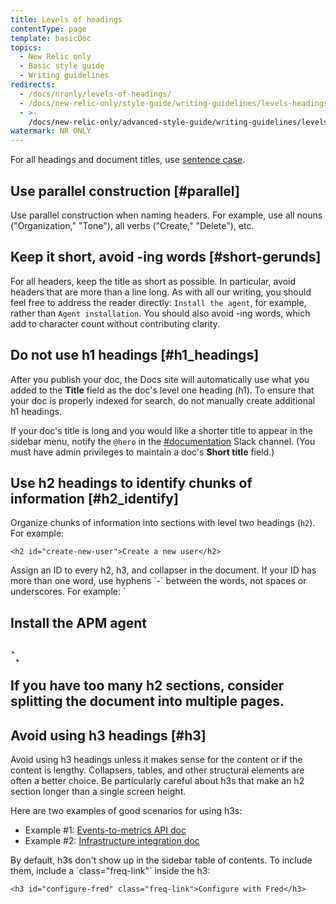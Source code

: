```yaml
---
title: Levels of headings
contentType: page
template: basicDoc
topics:
  - New Relic only
  - Basic style guide
  - Writing guidelines
redirects:
  - /docs/nronly/levels-of-headings/
  - /docs/new-relic-only/style-guide/writing-guidelines/levels-headings/
  - >-
    /docs/new-relic-only/advanced-style-guide/writing-guidelines/levels-headings/
watermark: NR ONLY
---
```


For all headings and document titles, use [sentence case](/docs/new-relic-only/basic-style-guide/writing-guidelines/capitalization#heading_caps).

## Use parallel construction [#parallel]

Use parallel construction when naming headers. For example, use all nouns ("Organization," "Tone"), all verbs ("Create," "Delete"), etc.

## Keep it short, avoid -ing words [#short-gerunds]

For all headers, keep the title as short as possible. In particular, avoid headers that are more than a line long. As with all our writing, you should feel free to address the reader directly: `Install the agent`, for example, rather than `Agent installation`. You should also avoid -ing words, which add to character count without contributing clarity.

## Do not use h1 headings [#h1_headings]

After you publish your doc, the Docs site will automatically use what you added to the **Title** field as the doc's level one heading (h1). To ensure that your doc is properly indexed for search, do not manually create additional h1 headings.

If your doc's title is long and you would like a shorter title to appear in the sidebar menu, notify the `@hero` in the [#documentation](https://newrelic.slack.com/messages/C0DSGL3FZ/) Slack channel. (You must have admin privileges to maintain a doc's **Short title** field.)

## Use h2 headings to identify chunks of information [#h2_identify]

Organize chunks of information into sections with level two headings (`h2`). For example:

```
<h2 id="create-new-user">Create a new user</h2>
```

<Callout variant="important">
  Assign an ID to every h2, h3, and collapser in the document. If your ID has more than one word, use hyphens `-` between the words, not spaces or underscores. For example: `<h2 id="install-apm">Install the APM agent<h2>`.
</Callout>

If you have too many h2 sections, consider splitting the document into multiple pages.

## Avoid using h3 headings [#h3]

Avoid using h3 headings unless it makes sense for the content or if the content is lengthy. Collapsers, tables, and other structural elements are often a better choice. Be particularly careful about h3s that make an h2 section longer than a single screen height.

Here are two examples of good scenarios for using h3s:

* Example #1: [Events-to-metrics API doc](/docs/introduction-events-metrics-api#operations)
* Example #2: [Infrastructure integration doc](/docs/integrations/host-integrations/host-integrations-list/mysql-monitoring-integration#metrics)

<Callout variant="tip">
  By default, h3s don't show up in the sidebar table of contents. To include them, include a `class="freq-link"` inside the h3:

  ```
  <h3 id="configure-fred" class="freq-link">Configure with Fred</h3>
  ```
</Callout>
